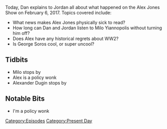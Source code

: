 {{DEFAULTSORT:
    #_EPISODE_0010:February 6, 2017
}}{{Episode
    | title           = February 6, 2017
    | caption         = [https://knowledgefight.libsyn.com/knowledge-fight-feb-6-2017 Listen to this episode on Libsyn]
    | episodeNumber   = 10
    | length          = 01:55:14
    | airDate         = February 8, 2017
    | coverageDate    = February 6, 2017
    | episodeType     = [[:Category:Present Day|Present Day]]
    | appearance      = [[Milo Yianopolis]], [[Alexander Dugin]]
    | previousEpisode = [[9: Joe Rogan Appearance]]
    | nextEpisode     = [[InfoWars Roulette 1|InfoWars Roulette #1]]
}}

{{Stub}}

Today, Dan explains to Jordan all about what happened on the Alex Jones Show on February 6, 2017. Topics covered include:

*What news makes Alex Jones physically sick to read?
*How long can Dan and Jordan listen to Milo Yiannopolis without turning him off?
*Does Alex have any historical regrets about WW2?
*Is George Soros cool, or super uncool?

==Tidbits==

*Milo stops by
*Alex is a policy wonk
*Alexander Dugin stops by

==Notable Bits==

*I'm a policy wonk

[[Category:Episodes]]
[[Category:Present Day]]
